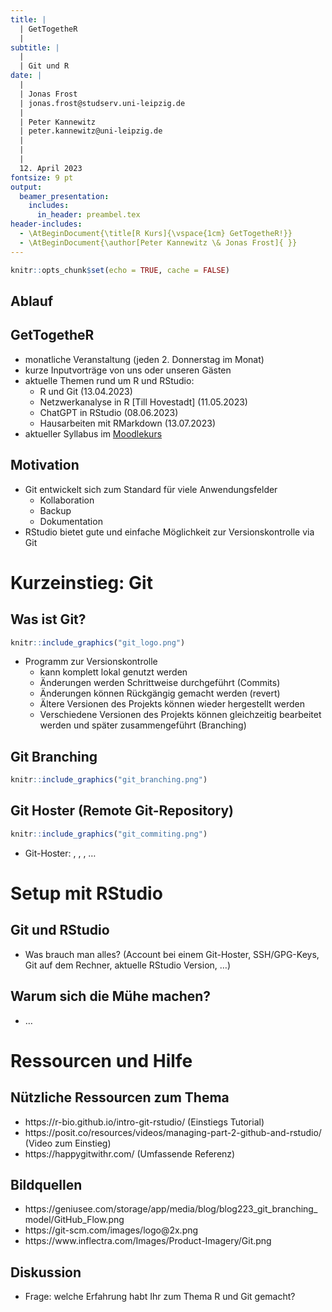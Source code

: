 ```yaml
---
title: |
  | GetTogetheR 
  |
subtitle: |
  |
  | Git und R
date: | 
  |
  | Jonas Frost
  | jonas.frost@studserv.uni-leipzig.de
  |
  | Peter Kannewitz                       
  | peter.kannewitz@uni-leipzig.de
  |
  |              
  |
  12. April 2023 
fontsize: 9 pt
output: 
  beamer_presentation:
    includes:
      in_header: preambel.tex
header-includes: 
  - \AtBeginDocument{\title[R Kurs]{\vspace{1cm} GetTogetheR!}}
  - \AtBeginDocument{\author[Peter Kannewitz \& Jonas Frost]{ }}
---
```


```r
knitr::opts_chunk$set(echo = TRUE, cache = FALSE)
```


## Ablauf

\tableofcontents

## GetTogetheR

- monatliche Veranstaltung (jeden 2. Donnerstag im Monat)
- kurze Inputvorträge von uns oder unseren Gästen
- aktuelle Themen rund um R und RStudio:
  - R und Git (13.04.2023)
  - Netzwerkanalyse in R [Till Hovestadt] (11.05.2023)
  - ChatGPT in RStudio (08.06.2023)
  - Hausarbeiten mit RMarkdown (13.07.2023)
- aktueller Syllabus im [Moodlekurs](https://moodle2.uni-leipzig.de/course/view.php?id=41052)

## Motivation

- Git entwickelt sich zum Standard für viele Anwendungsfelder
  - Kollaboration
  - Backup
  - Dokumentation
- RStudio bietet gute und einfache Möglichkeit zur Versionskontrolle via Git

# Kurzeinstieg: Git

## Was ist Git?

```r
knitr::include_graphics("git_logo.png")
```


- Programm zur Versionskontrolle
  - kann komplett lokal genutzt werden
  - Änderungen werden Schrittweise durchgeführt (Commits)
  - Änderungen können Rückgängig gemacht werden (revert)
  - Ältere Versionen des Projekts können wieder hergestellt werden
  - Verschiedene Versionen des Projekts können gleichzeitig bearbeitet werden und später zusammengeführt (Branching)
  
## Git Branching  

```r
knitr::include_graphics("git_branching.png")
```

## Git Hoster (Remote Git-Repository)

```r
knitr::include_graphics("git_commiting.png")
```

- Git-Hoster: [\textcolor{blue}{GitHub}](https://github.com/), [\textcolor{blue}{GitLab}](https://about.gitlab.com/), [\textcolor{blue}{Gitea}](https://gitea.io/en-us/), ...

# Setup mit RStudio

## Git und RStudio

- Was brauch man alles? (Account bei einem Git-Hoster, SSH/GPG-Keys, Git auf dem Rechner, aktuelle RStudio Version, ...)

## Warum sich die Mühe machen? 

- ...

# Ressourcen und Hilfe

## Nützliche Ressourcen zum Thema

- https://r-bio.github.io/intro-git-rstudio/ (Einstiegs Tutorial)
- https://posit.co/resources/videos/managing-part-2-github-and-rstudio/ (Video zum Einstieg)
- https://happygitwithr.com/ (Umfassende Referenz)

## Bildquellen

- https://geniusee.com/storage/app/media/blog/blog223_git_branching_model/GitHub_Flow.png
- https://git-scm.com/images/logo@2x.png
- https://www.inflectra.com/Images/Product-Imagery/Git.png


## Diskussion

- Frage: welche Erfahrung habt Ihr zum Thema R und Git gemacht?
